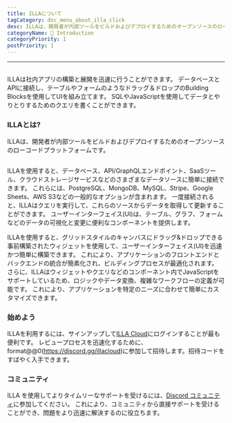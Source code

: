 ```yaml
---
title: ILLAについて
tagCategory: doc_menu_about_illa_click
desc: ILLAは、開発者が内部ツールをビルドおよびデプロイするためのオープンソースのローコードプラットフォームです。
categoryName: 👋 Introduction
categoryPriority: 1
postPriority: 1
---
```


* * *

## <Heading hidden>ILLAについて</Heading>

ILLAは社内アプリの構築と展開を迅速に行うことができます。 データベースとAPIに接続し、テーブルやフォームのようなドラッグ＆ドロップのBuilding Blocksを使用してUIを組み立てます。 SQLやJavaScriptを使用してデータとやりとりするためのクエリを書くことができます。

### ILLAとは?

ILLAは、開発者が内部ツールをビルドおよびデプロイするためのオープンソースのローコードプラットフォームです。

<img
  src='https://cdn.illacloud.com/official-website/img/docs/introduction/about-illa-cloud.png'
  alt=""
/>

ILLAを使用すると、データベース、API/GraphQLエンドポイント、SaaSツール、クラウドストレージサービスなどのさまざまなデータソースに簡単に接続できます。 これらには、PostgreSQL、MongoDB、MySQL、Stripe、Google Sheets、AWS S3などの一般的なオプションが含まれます。 一度接続されると、ILLAはクエリを実行して、これらのソースからデータを取得して更新することができます。 ユーザーインターフェイス(UI)は、テーブル、グラフ、フォームなどのデータの可視化と変更に便利なコンポーネントを提供します。

ILLAを使用すると、グリッドスタイルのキャンバスにドラッグ&ドロップできる事前構築されたウィジェットを使用して、ユーザーインターフェイス(UI)を迅速かつ簡単に構築できます。 これにより、アプリケーションのフロントエンドとバックエンドの統合が簡素化され、ビルディングプロセスが最適化されます。 さらに、ILLAはウィジェットやクエリなどのコンポーネント内でJavaScriptをサポートしているため、ロジックやデータ変換、複雑なワークフローの定義が可能です。 これにより、アプリケーションを特定のニーズに合わせて簡単にカスタマイズできます。

### 始めよう

ILLAを利用するには、サインアップして[ILLA Cloud](https://cloud.illacloud.com/)にログインすることが最も便利です。 
レビュープロセスを迅速化するために、format@@0(https://discord.gg/illacloud)に参加して招待します。招待コードをすばやく入手できます。

### コミュニティ

ILLA を使用してよりタイムリーなサポートを受けるには、[Discord コミュニティ](https://discord.gg/illacloud)に参加してください。 これにより、コミュニティから直接サポートを受けることができ、問題をより迅速に解決するのに役立ちます。 

